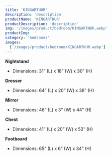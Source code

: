 ```yaml
---
title: 'KINGARTHUR'
description: 'description'
productName: 'KINGARTHUR'
productDescription: 'description'
img: '/images/product/bedroom/KINGARTHUR.webp'
productImg: ''
category: 'bedrooms'
images:
  ['/images/product/bedroom/KINGARTHUR.webp']
---
```


**Nightstand**

- Dimensions: 31” (L) x 18” (W) x 30” (H)

**Dresser**

- Dimensions: 64” (L) x 20” (W) x 38” (H)

**Mirror**

- Dimensions: 46” (L) x 3” (W) x 44” (H)

**Chest**

- Dimensions: 41” (L) x 20” (W) x 53” (H)

**Footboard**

- Dimensions: 65” (L) x 6” (W) x 34” (H)
